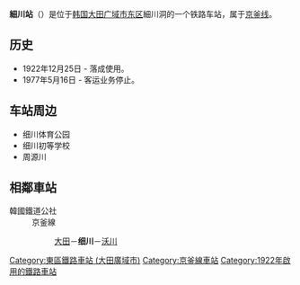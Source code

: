 {{朝鮮半島車站資訊
|公司色 = {{韓國鐵道路線色|KR}}
|文字色 = 
|站名 = 細川站<br />{{lang|en|Secheon}}
|圖片 =KORAIL Secheon Station.JPG
|pxl = 
|圖片說明 =车站站舍
|車站編號 =
|前一站 = [[大田站_(韩国)|大田]]
|前一站距離 =7.3
|後一站距離 =8.9
|後一站 = [[沃川站|沃川]]
|所屬路線 = [[京釜线|京釜线]]
|距離 = 173.6
|起點站 = [[首尔站|首尔]]
|諺文 = 세천역
|朝鮮漢字 = 細川驛
|文觀部式 =Secheon-yeok 
|馬-賴式 =Sechŏn-yŏk
|副站名 = 
|停站路線數 = 
|所屬公司 = [[韩国铁道公社|韩国铁道公社]]
|所在地 =[[大田廣域市|大田廣域市]][[東區_(大田)|東區]]細川路59
|車站構造 = 地面车站
|月台配置 = 2面4线
|啟用年月日 =1922年12月25日 
|廢站年月日 = 
|上下車人次 =
|統計年度 =
|轉車 = 
|備註 = 
|全寬備註 = 
}}

'''細川站'''（{{kor|諺=세천역|漢=細川驛|羅=Secheon yeok|f=y}}）是位于[[韩国|韩国]][[大田广域市|大田广域市]][[东区_(大田)|东区]]細川洞的一个铁路车站，属于[[京釜线|京釜线]]。

== 历史 ==
*1922年12月25日 - 落成使用。
*1977年5月16日 - 客运业务停止。

== 车站周边 ==
*细川体育公园
*细川初等学校
*周源川

== 相鄰車站 ==
;韓國鐵道公社
:京釜線
::[[大田站_(韓國)|大田]]－'''细川'''－[[沃川站|沃川]]

{{京釜线}}
{{DEFAULTSORT:Secheon}}
[[Category:東區鐵路車站_(大田廣域市)|Category:東區鐵路車站 (大田廣域市)]]
[[Category:京釜線車站|Category:京釜線車站]]
[[Category:1922年啟用的鐵路車站|Category:1922年啟用的鐵路車站]]